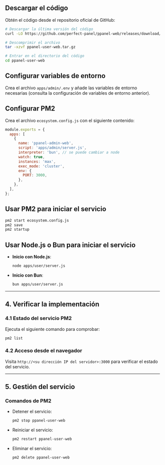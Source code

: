 ## Descargar el código

Obtén el código desde el repositorio oficial de GitHub:

```bash
# Descargar la última versión del código
curl -LO https://github.com/perfect-panel/ppanel-web/releases/download/v1.0.0/ppanel-admin-web.tar.gz

# Descomprimir el archivo
tar -xzvf ppanel-user-web.tar.gz

# Entrar en el directorio del código
cd ppanel-user-web
```

## Configurar variables de entorno

Crea el archivo `apps/admin/.env` y añade las variables de entorno necesarias (consulta la configuración de variables de entorno anterior).

## Configurar PM2

Crea el archivo `ecosystem.config.js` con el siguiente contenido:

```javascript
module.exports = {
  apps: [
    {
      name: 'ppanel-admin-web',
      script: 'apps/admin/server.js',
      interpreter: 'bun', // se puede cambiar a node
      watch: true,
      instances: 'max',
      exec_mode: 'cluster',
      env: {
        PORT: 3000,
      },
    },
  ],
};
```

## Usar PM2 para iniciar el servicio

```bash
pm2 start ecosystem.config.js
pm2 save
pm2 startup
```

## Usar Node.js o Bun para iniciar el servicio

- **Inicio con Node.js**:

  ```bash
  node apps/user/server.js
  ```

- **Inicio con Bun**:

  ```bash
  bun apps/user/server.js
  ```

---

## **4. Verificar la implementación**

### **4.1 Estado del servicio PM2**

Ejecuta el siguiente comando para comprobar:

```bash
pm2 list
```

### **4.2 Acceso desde el navegador**

Visita `http://<su dirección IP del servidor>:3000` para verificar el estado del servicio.

---

## **5. Gestión del servicio**

### **Comandos de PM2**

- Detener el servicio:

  ```bash
  pm2 stop ppanel-user-web
  ```

- Reiniciar el servicio:

  ```bash
  pm2 restart ppanel-user-web
  ```

- Eliminar el servicio:

  ```bash
  pm2 delete ppanel-user-web
  ```



<Giscus />
